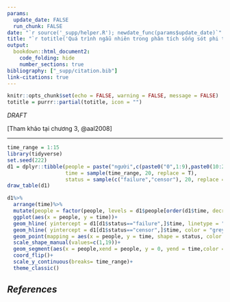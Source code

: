 ```yaml
---
params:
  update_date: FALSE
  run_chunk: FALSE
date: "`r source('_supp/helper.R'); newdate_func(params$update_date)`"
title: "`r totitle('Quá trình ngẫu nhiên trong phân tích sống sót phi tham số')`"
output: 
  bookdown::html_document2:
    code_folding: hide
    number_sections: true
bibliography: ["_supp/citation.bib"]
link-citations: true
---
```


\newcommand{\bf}[1]{\boldsymbol{#1}}
\newcommand{\hat}[1]{\widehat{#1}}
\newcommand{\mm}[1]{\mathbb{#1}}
\newcommand{\bar}[1]{\overline{#1}}
\newcommand{\tp}[1]{{#1}^{\top}}

\def\E{\Bbb{E}}
\def\V{\Bbb{V}}
\def\P{\Bbb{P}}
\def\I{{\large\unicode{x1D7D9}}}
\def\indep{\perp\!\!\!\!\perp}
\newcommand{\overeq}[2]{\stackrel{#1}{#2}}
\def\epsilon{\varepsilon} 

```r
knitr::opts_chunk$set(echo = FALSE, warning = FALSE, message = FALSE)
totitle = purrr::partial(totitle, icon = "")
```

::: {.watermark}
*DRAFT*
:::

::: {.right .shad}
[Tham khảo tại chương 3, @aal2008]
:::

---

```r
time_range = 1:15
library(tidyverse)
set.seed(222)
d1 = dplyr::tibble(people = paste("người",c(paste0("0",1:9),paste0(10:20)) ) , 
                   time = sample(time_range, 20, replace = T),
                   status = sample(c("failure","censor"), 20, replace = TRUE, prob = c(0.7,0.3)))
draw_table(d1)
```

```r
d1%>%
  arrange(time)%>%
  mutate(people = factor(people, levels = d1$people[order(d1$time, decreasing = T)] ))%>%
  ggplot(aes(x = people, y = time))+ 
  geom_hline( yintercept = d1[d1$status=="failure",]$time, linetype = "solid", color = "grey90")+
  geom_hline( yintercept = d1[d1$status=="censor",]$time, color = "grey90", linetype = "dashed")+
  geom_point(mapping = aes(x = people, y = time, shape = status, color = status),cex = 2.5)+
  scale_shape_manual(values=c(1,19))+
  geom_segment(aes(x = people,xend = people, y = 0, yend = time,color = status))+
  coord_flip()+
  scale_y_continuous(breaks= time_range)+
  theme_classic()
```
















<!-- ----------------------------------------------------------------------------- -->

::: {.shad}
# _References_ {-}
:::
